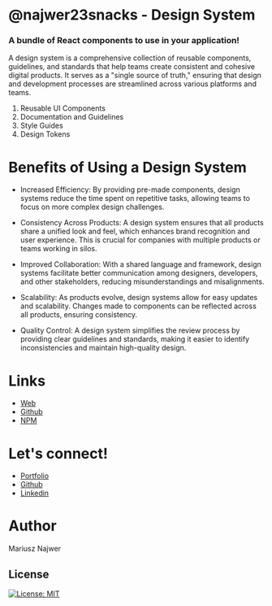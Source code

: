
<Meta title="Doc" />

# @najwer23snacks - Design System

### A bundle of React components to use in your application!

A design system is a comprehensive collection of reusable components, guidelines, and standards that help teams create consistent and cohesive digital products. It serves as a "single source of truth," ensuring that design and development processes are streamlined across various platforms and teams.

1. Reusable UI Components
2. Documentation and Guidelines
3. Style Guides
4. Design Tokens

# Benefits of Using a Design System

- Increased Efficiency: By providing pre-made components, design systems reduce the time spent on repetitive tasks, allowing teams to focus on more complex design challenges.

- Consistency Across Products: A design system ensures that all products share a unified look and feel, which enhances brand recognition and user experience. This is crucial for companies with multiple products or teams working in silos.

- Improved Collaboration: With a shared language and framework, design systems facilitate better communication among designers, developers, and other stakeholders, reducing misunderstandings and misalignments.

- Scalability: As products evolve, design systems allow for easy updates and scalability. Changes made to components can be reflected across all products, ensuring consistency.

- Quality Control: A design system simplifies the review process by providing clear guidelines and standards, making it easier to identify inconsistencies and maintain high-quality design.

# Links

- [Web](https://najwer23.github.io/najwer23snacks)
- [Github](https://github.com/najwer23/najwer23snacks)
- [NPM](https://www.npmjs.com/search?q=najwer23snacks)

# Let's connect!

- [Portfolio](https://najwer23.github.io/)
- [Github](https://github.com/najwer23)
- [Linkedin](https://www.linkedin.com/in/najwer23/)

# Author

Mariusz Najwer

## License

[![License: MIT](https://img.shields.io/badge/License-MIT-yellow.svg)](https://opensource.org/licenses/MIT)
